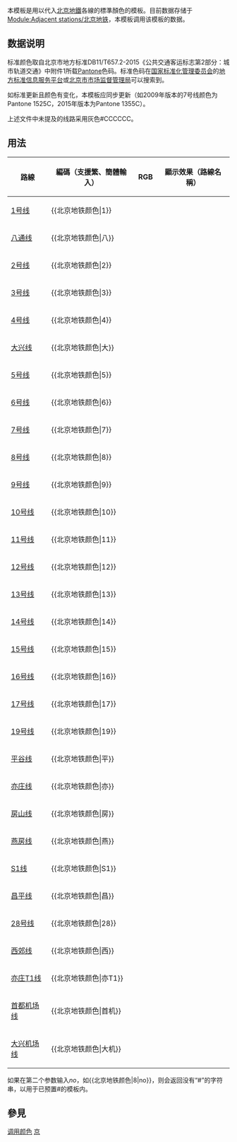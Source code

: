 <noinclude>{{template doc page viewed directly}}</noinclude>
本模板是用以代入[[北京地鐵]]各線的標準顏色的模板。目前数据存储于[[Module:Adjacent stations/北京地铁]]，本模板调用该模板的数据。

== 数据说明 ==
标准颜色取自北京市地方标准DB11/T657.2-2015《公共交通客运标志第2部分：城市轨道交通》中附件1所载[[Pantone]]色码。标准色码在[[国家标准化管理委员会]]的[http://dbba.sacinfo.org.cn/ 地方标准信息服务平台]或[http://scjgj.beijing.gov.cn/ 北京市市场监督管理局]可以搜索到。

如标准更新且颜色有变化，本模板应同步更新（如2009年版本的7号线颜色为Pantone 1525C，2015年版本为Pantone 1355C）。
<!--上述地方标准未载之色码，由北京轨道运营网站所载[http://www.bjmoa.cn/indishare/sitemaster.nsf/frmthirdxlt_xm?openform&database=bjmtroa/lxt.nsf&view=vwPublicedByCatforsite3_xm&path=1code&mkfl=ccfw 路网线路图]中的图例取色。由于该图片为[[JPEG]]格式，不同点取色略有不同，因此一次取色避免更改，直到上述地方标准更新为止。-->

上述文件中未提及的线路采用灰色#CCCCCC。

== 用法 ==
{| class="wikitable"
|- 
! 路線 || 編碼（支援繁、簡體輸入） || RGB || 顯示效果（路線名稱）
|- 
| [[北京地铁1号线|1号线]] || <nowiki>{{北京地铁颜色|</nowiki>1<nowiki>}}</nowiki> || {{北京地铁颜色|1}} || {{北京地铁线路名|1|c}}
|-
| [[北京地铁八通线|八通线]] || <nowiki>{{北京地铁颜色|</nowiki>八<nowiki>}}</nowiki> || {{北京地铁颜色|八}} || {{北京地铁线路名|八|c}}
|- 
| [[北京地铁2号线|2号线]] || <nowiki>{{北京地铁颜色|</nowiki>2<nowiki>}}</nowiki> || {{北京地铁颜色|2}} || {{北京地铁线路名|2|c}}
|- 
| [[北京地铁3号线|3号线]] || <nowiki>{{北京地铁颜色|</nowiki>3<nowiki>}}</nowiki> || {{北京地铁颜色|3}} || {{北京地铁线路名|3|c}}
|- 
| [[北京地铁4号线|4号线]] || <nowiki>{{北京地铁颜色|</nowiki>4<nowiki>}}</nowiki> || {{北京地铁颜色|4}} || {{北京地铁线路名|4|c}}
|- 
| [[北京地铁大兴线|大兴线]] || <nowiki>{{北京地铁颜色|</nowiki>大<nowiki>}}</nowiki> || {{北京地铁颜色|大}} || {{北京地铁线路名|大|c}}
|- 
| [[北京地铁5号线|5号线]] || <nowiki>{{北京地铁颜色|</nowiki>5<nowiki>}}</nowiki> || {{北京地铁颜色|5}} || {{北京地铁线路名|5|c}}
|- 
| [[北京地铁6号线|6号线]] || <nowiki>{{北京地铁颜色|</nowiki>6<nowiki>}}</nowiki> || {{北京地铁颜色|6}} || {{北京地铁线路名|6|c}}
|- 
| [[北京地铁7号线|7号线]] || <nowiki>{{北京地铁颜色|</nowiki>7<nowiki>}}</nowiki> || {{北京地铁颜色|7}} || {{北京地铁线路名|7|c}}
|- 
| [[北京地铁8号线|8号线]] || <nowiki>{{北京地铁颜色|</nowiki>8<nowiki>}}</nowiki> || {{北京地铁颜色|8}} || {{北京地铁线路名|8|c}}
|- 
| [[北京地铁9号线|9号线]] || <nowiki>{{北京地铁颜色|</nowiki>9<nowiki>}}</nowiki> || {{北京地铁颜色|9}} || {{北京地铁线路名|9|c}}
|- 
| [[北京地铁10号线|10号线]] || <nowiki>{{北京地铁颜色|</nowiki>10<nowiki>}}</nowiki> || {{北京地铁颜色|10}} || {{北京地铁线路名|10|c}}
|- 
| [[北京地铁11号线|11号线]] || <nowiki>{{北京地铁颜色|</nowiki>11<nowiki>}}</nowiki> || {{北京地铁颜色|11}} || {{北京地铁线路名|11|c}}
|- 
| [[北京地铁12号线|12号线]] || <nowiki>{{北京地铁颜色|</nowiki>12<nowiki>}}</nowiki> || {{北京地铁颜色|12}} || {{北京地铁线路名|12|c}}
|- 
| [[北京地铁13号线|13号线]] || <nowiki>{{北京地铁颜色|</nowiki>13<nowiki>}}</nowiki> || {{北京地铁颜色|13}} || {{北京地铁线路名|13|c}}
|- 
| [[北京地铁14号线|14号线]] || <nowiki>{{北京地铁颜色|</nowiki>14<nowiki>}}</nowiki> || {{北京地铁颜色|14}} || {{北京地铁线路名|14|c}}
|- 
| [[北京地铁15号线|15号线]] || <nowiki>{{北京地铁颜色|</nowiki>15<nowiki>}}</nowiki> || {{北京地铁颜色|15}} || {{北京地铁线路名|15|c}}
|- 
| [[北京地铁16号线|16号线]] || <nowiki>{{北京地铁颜色|</nowiki>16<nowiki>}}</nowiki> || {{北京地铁颜色|16}} || {{北京地铁线路名|16|c}}
|- 
| [[北京地铁17号线|17号线]] || <nowiki>{{北京地铁颜色|</nowiki>17<nowiki>}}</nowiki> || {{北京地铁颜色|17}} || {{北京地铁线路名|17|c}}
|- 
| [[北京地铁19号线|19号线]] || <nowiki>{{北京地铁颜色|</nowiki>19<nowiki>}}</nowiki> || {{北京地铁颜色|19}} || {{北京地铁线路名|19|c}}
|- 
| [[北京地铁平谷线|平谷线]] || <nowiki>{{北京地铁颜色|</nowiki>平<nowiki>}}</nowiki> || {{北京地铁颜色|平}} || {{北京地铁线路名|平|c}}
|- 
| [[北京地铁亦庄线|亦庄线]] || <nowiki>{{北京地铁颜色|</nowiki>亦<nowiki>}}</nowiki> || {{北京地铁颜色|亦}} || {{北京地铁线路名|亦|c}}
|- 
| [[北京地铁房山线|房山线]] || <nowiki>{{北京地铁颜色|</nowiki>房<nowiki>}}</nowiki> || {{北京地铁颜色|房}} || {{北京地铁线路名|房|c}}
|- 
| [[北京地铁房山线|燕房线]] || <nowiki>{{北京地铁颜色|</nowiki>燕<nowiki>}}</nowiki> || {{北京地铁颜色|燕}} || {{北京地铁线路名|燕|c}}
|- 
| [[北京地铁S1线|S1线]] || <nowiki>{{北京地铁颜色|</nowiki>S1<nowiki>}}</nowiki> || {{北京地铁颜色|S1}} || {{北京地铁线路名|S1|c}}
|- 
| [[北京地铁昌平线|昌平线]] || <nowiki>{{北京地铁颜色|</nowiki>昌<nowiki>}}</nowiki> || {{北京地铁颜色|昌}} || {{北京地铁线路名|昌|c}}
|- 
| [[北京地铁28号线|28号线]] || <nowiki>{{北京地铁颜色|</nowiki>28<nowiki>}}</nowiki> || {{北京地铁颜色|28}} || {{北京地铁线路名|28|c}}
|- 
| [[北京地铁西郊线|西郊线]] || <nowiki>{{北京地铁颜色|</nowiki>西<nowiki>}}</nowiki> || {{北京地铁颜色|西}} || {{北京地铁线路名|西|c}}
|- 
| [[北京亦庄新城现代有轨电车T1线|亦庄T1线]] || <nowiki>{{北京地铁颜色|</nowiki>亦T1<nowiki>}}</nowiki> || {{北京地铁颜色|亦T1}} || {{北京地铁线路名|亦T1|c}}
|- 
| [[北京地铁首都机场线|首都机场线]] || <nowiki>{{北京地铁颜色|</nowiki>首机<nowiki>}}</nowiki> || {{北京地铁颜色|首机}} || {{北京地铁线路名|首机|c}}
|- 
| [[北京地铁大兴机场线|大兴机场线]] || <nowiki>{{北京地铁颜色|</nowiki>大机<nowiki>}}</nowiki> || {{北京地铁颜色|大机}} || {{北京地铁线路名|大机|c}}
|}
如果在第二个参数输入''no''，如<nowiki>{{北京地铁颜色|8|no}}</nowiki>，则会返回没有“<nowiki>#</nowiki>”的字符串，以用于已预置<nowiki>#</nowiki>的模板内。

== 參見 ==
{{tl|北京地铁线路名}}

<includeonly>
[[Category:北京地铁模板|调用颜色]]
[[Category:中国铁路运输颜色模板|京]]
</includeonly>